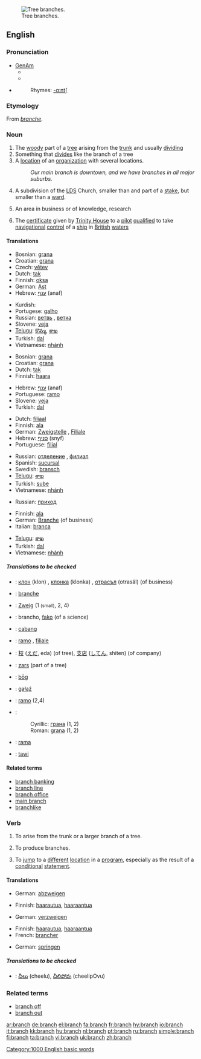 {{wikipedia|branch (disambiguation)}}
[[Image:Acacia constricta branch.jpg|thumb|Tree branches.]]
==English==

===Pronunciation===
*[[w:General American|GenAm]]
**{{IPA|/brænʧ/}}
**{{SAMPA|/br{ntS/}}
*{{audio|en-us-branch.ogg|Audio (US)}}
*:Rhymes: [[Rhymes:English:-ɑːntʃ|-ɑːntʃ]]

===Etymology===
From {{OF.}} ''[[branche]]''.

===Noun===
{{en-noun|es}}
{{wikipedia}}

# The [[woody]] part of a [[tree]] arising from the [[trunk]] and usually [[dividing]]
# Something that [[divide]]s like the branch of a tree
# A [[location]] of an [[organization]] with several locations.
#: ''Our main branch is downtown, and we have branches in all major suburbs.''
# {{context|Mormonism}} A subdivision of the [[LDS]] Church, smaller than and part of a [[stake]], but smaller than a [[ward]].
# An area in business or of knowledge, research
# {{nautical}} The [[certificate]] given by [[Trinity House]] to a [[pilot]] [[qualified]] to take [[navigational]] [[control]] of a [[ship]] in [[British]] [[water]]s

====Translations====
{{trans-top|woody part of a tree arising from the trunk and usually dividing}}
*Bosnian: [[grana#Bosnian|grana]] {{f}}
*Croatian: [[grana#Croatian|grana]] {{f}}
*Czech: [[větev]]
*Dutch: [[tak]]
*Finnish: [[oksa]]
*German: [[Ast]] {{m}}
*Hebrew: [[ענף]] (anaf) {{m}}
{{trans-mid}}
*Kurdish: {{KUchar|[[چرۆ]]}}
*Portugese: [[galho]] {{m}}
*Russian: [[ветвь]] {{f}}, [[ветка]] {{f}}
*Slovene: [[veja]] {{f}}
*[[Telugu]]: [[కొమ్మ]], [[శాఖ]]
*Turkish: [[dal]]
*Vietnamese: [[nhánh]]
{{trans-bottom}}

{{trans-top|something that divides like the branch of a tree}}
*Bosnian: [[grana#Bosnian|grana]] {{f}}
*Croatian: [[grana#Croatian|grana]] {{f}}
*Dutch: [[tak]]
*Finnish: [[haara]]
{{trans-mid}}
*Hebrew: [[ענף]] (anaf) {{m}}
*Portuguese: [[ramo]] {{m}}
*Slovene: [[veja]] {{f}}
*Turkish: [[dal]]
{{trans-bottom}}

{{trans-top|office of an organization with several locations}}
*Dutch: [[filiaal]]
*Finnish: [[ala]]
*German: [[Zweigstelle]] {{f}}, [[Filiale]] {{f}}
*Hebrew: [[סניף]] (snyf) {{m}}
*Portuguese: [[filial]] {{f}}
{{trans-mid}}
*Russian: [[отделение]] {{n}}, [[филиал]] {{m}}
*Spanish: [[sucursal]] {{f}}
*Swedish: [[bransch]]
*[[Telugu]]: [[శాఖ]]
*Turkish: [[şube]]
*Vietnamese: [[nhánh]]
{{trans-bottom}}

{{trans-top|subdivision of the LDS Church}}
{{trans-mid}}
*Russian: [[приход]] {{m}}
{{trans-bottom}}

{{trans-top|an area in business or of knowledge, research}}
*Finnish: [[ala]]
*German: [[Branche]] (of business)
*Italian: [[branca]] {{f}}
{{trans-mid}}
*[[Telugu]]: [[శాఖ]]
*Turkish: [[dal]]
*Vietnamese: [[nhánh]]
{{trans-bottom}}

{{trans-top|certificate given by Trinity House to a pilot qualified to take navigational control of a ship in British waters}}
{{trans-mid}}
{{trans-bottom}}

=====Translations to be checked=====
{{checktrans}}
{{top}}
*{{ttbc|Bulgarian}}: [[клон]] (klon) {{m}}, [[клонка]] (klonka) {{f}}, [[отрасъл]] (otrasăl) {{m}} (of business)
*{{ttbc|French}}: [[branche]] {{f}}
*{{ttbc|German}}: [[Zweig]] {{m}} (1 <small>(small)</small>, 2, 4)
*{{ttbc|Ido}}: brancho, [[fako]] (of a science)
*{{ttbc|Indonesian}}: [[cabang]]
*{{ttbc|Italian}}: [[ramo]] {{m}}, [[filiale]] {{f}}
*{{ttbc|Japanese}}: [[枝]] ([[えだ]], eda) (of tree), [[支店]] ([[してん]], shiten) (of company)
{{mid}}
*{{ttbc|Latvian}}: [[zars]] {{m}} (part of a tree)
*{{ttbc|Old English}}: [[bog|bōg]] {{n}}
*{{ttbc|Polish}}: [[gałąź]] {{f}}
*{{ttbc|Portugese}}: [[ramo]] {{m}} (2,4)
*{{ttbc|Serbian}}:
*:Cyrillic: [[грана#Serbian|грана]] {{f}} (1, 2)
*:Roman: [[grana#Serbian|grana]] {{f}} (1, 2)
*{{ttbc|Spanish}}: [[rama]] {{f}}
*{{ttbc|Swahili}}: [[tawi]]
{{bottom}}

====Related terms====
*[[branch banking]]
*[[branch line]]
*[[branch office]]
*[[main branch]]
*[[branchlike]]

===Verb===
{{en-verb|branch|es}}

# {{context|intransitive}} To arise from the trunk or a larger branch of a tree.
# {{context|intransitive}} To produce branches.
#  {{context|intransitive|computing}} To [[jump]] to a [[different]] [[location]] in a [[program]], especially as the result of a [[conditional]] [[statement]].

====Translations====
{{trans-top|to arise from the trunk or a larger branch of a tree}}
*German: [[abzweigen]]
{{trans-mid}}
{{trans-bottom}}

{{trans-top|to produce branches}}
*Finnish: [[haarautua]], [[haaraantua]]
{{trans-mid}}
*German: [[verzweigen]]
{{trans-bottom}}

{{trans-top|to jump to a different location in a program, especially as the result of a conditional statement}}
*Finnish: [[haarautua]], [[haaraantua]]
*French: [[brancher]]
{{trans-mid}}
*German: [[springen]]
{{trans-bottom}}

=====Translations to be checked=====
{{checktrans}}
{{top}}
*{{ttbc|Telugu}}: [[చీలు]] (cheelu), [[చీలిపోవు]] (cheelipOvu)
{{mid}}
{{bottom}}

===Related terms===
*[[branch off]]
*[[branch out]]

[[Category:1000 English basic words]]

[[ar:branch]]
[[de:branch]]
[[el:branch]]
[[fa:branch]]
[[fr:branch]]
[[hy:branch]]
[[io:branch]]
[[it:branch]]
[[kk:branch]]
[[hu:branch]]
[[nl:branch]]
[[pt:branch]]
[[ru:branch]]
[[simple:branch]]
[[fi:branch]]
[[ta:branch]]
[[vi:branch]]
[[uk:branch]]
[[zh:branch]]